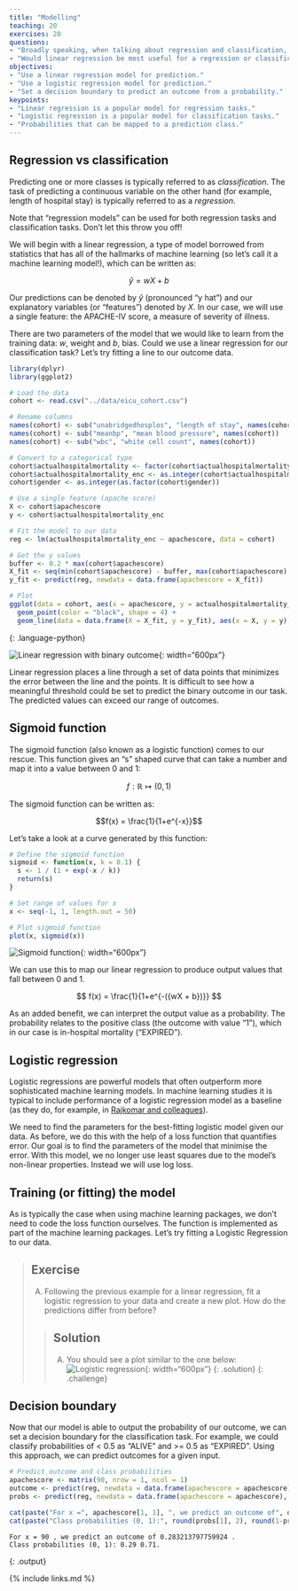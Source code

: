 ```yaml
---
title: "Modelling"
teaching: 20
exercises: 20
questions:
- "Broadly speaking, when talking about regression and classification, how does the prediction target differ?"
- "Would linear regression be most useful for a regression or classification task? How about logistic regression?"
objectives:
- "Use a linear regression model for prediction."
- "Use a logistic regression model for prediction."
- "Set a decision boundary to predict an outcome from a probability."
keypoints:
- "Linear regression is a popular model for regression tasks."
- "Logistic regression is a popular model for classification tasks."
- "Probabilities that can be mapped to a prediction class."
---
```


## Regression vs classification

Predicting one or more classes is typically referred to as *classification*. The task of predicting a continuous variable on the other hand (for example, length of hospital stay) is typically referred to as a *regression*. 

Note that "regression models" can be used for both regression tasks and classification tasks. Don't let this throw you off!

We will begin with a linear regression, a type of model borrowed from statistics that has all of the hallmarks of machine learning (so let's call it a machine learning model!), which can be written as:

$$
\hat{y} = wX + b
$$

Our predictions can be denoted by $\hat{y}$ (pronounced "y hat") and our explanatory variables (or "features") denoted by $X$. In our case, we will use a single feature: the APACHE-IV score, a measure of severity of illness.

There are two parameters of the model that we would like to learn from the training data: $w$, weight and $b$, bias. Could we use a linear regression for our classification task? Let's try fitting a line to our outcome data.

```r
library(dplyr)
library(ggplot2)

# Load the data
cohort <- read.csv("../data/eicu_cohort.csv")

# Rename columns
names(cohort) <- sub("unabridgedhosplos", "length of stay", names(cohort))
names(cohort) <- sub("meanbp", "mean blood pressure", names(cohort))
names(cohort) <- sub("wbc", "white cell count", names(cohort))

# Convert to a categorical type
cohort$actualhospitalmortality <- factor(cohort$actualhospitalmortality, levels = c("ALIVE", "EXPIRED"))
cohort$actualhospitalmortality_enc <- as.integer(cohort$actualhospitalmortality) - 1
cohort$gender <- as.integer(as.factor(cohort$gender))

# Use a single feature (apache score)
X <- cohort$apachescore
y <- cohort$actualhospitalmortality_enc

# Fit the model to our data
reg <- lm(actualhospitalmortality_enc ~ apachescore, data = cohort)

# Get the y values
buffer <- 0.2 * max(cohort$apachescore)
X_fit <- seq(min(cohort$apachescore) - buffer, max(cohort$apachescore) + buffer, length.out = 50)
y_fit <- predict(reg, newdata = data.frame(apachescore = X_fit))

# Plot
ggplot(data = cohort, aes(x = apachescore, y = actualhospitalmortality_enc)) +
  geom_point(color = "black", shape = 4) +
  geom_line(data = data.frame(X = X_fit, y = y_fit), aes(x = X, y = y), color = "red", size = 2)
```
{: .language-python}

![Linear regression with binary outcome](../fig/section5-fig1.png){: width="600px"}

Linear regression places a line through a set of data points that minimizes the error between the line and the points. It is difficult to see how a meaningful threshold could be set to predict the binary outcome in our task. The predicted values can exceed our range of outcomes.

## Sigmoid function

The sigmoid function (also known as a logistic function) comes to our rescue. This function gives an "s" shaped curve that can take a number and map it into a value between 0 and 1: 

$$f : \mathbb{R} \mapsto (0,1) $$ 

The sigmoid function can be written as:

$$f(x) = \frac{1}{1+e^{-x}}$$

Let's take a look at a curve generated by this function:

```r
# Define the sigmoid function
sigmoid <- function(x, k = 0.1) {
  s <- 1 / (1 + exp(-x / k))
  return(s)
}

# Set range of values for x
x <- seq(-1, 1, length.out = 50)

# Plot sigmoid function
plot(x, sigmoid(x))
```

![Sigmoid function](../fig/section5-fig2.png){: width="600px"}

We can use this to map our linear regression to produce output values that fall between 0 and 1.

$$
f(x) = \frac{1}{1+e^{-({wX + b})}}
$$

As an added benefit, we can interpret the output value as a probability. The probability relates to the positive class (the outcome with value "1"), which in our case is in-hospital mortality ("EXPIRED").

## Logistic regression

Logistic regressions are powerful models that often outperform more sophisticated machine learning models.  In machine learning studies it is typical to include performance of a logistic regression model as a baseline (as they do, for example, in [Rajkomar and colleagues](https://www.nature.com/articles/s41746-018-0029-1#Sec20)).

We need to find the parameters for the best-fitting logistic model given our data. As before, we do this with the help of a loss function that quantifies error. Our goal is to find the parameters of the model that minimise the error. With this model, we no longer use least squares due to the model's non-linear properties. Instead we will use log loss. 

## Training (or fitting) the model

As is typically the case when using machine learning packages, we don't need to code the loss function ourselves. The function is implemented as part of the machine learning packages. Let's try fitting a Logistic Regression to our data.


> ## Exercise
> A) Following the previous example for a linear regression, fit a logistic regression to your data and create a new plot. How do the predictions differ from before?
> 
> > ## Solution
> > A) You should see a plot similar to the one below: ![Logistic regression](../fig/section5-fig3.png){: width="600px"}
> {: .solution}
{: .challenge}

## Decision boundary

Now that our model is able to output the probability of our outcome, we can set a decision boundary for the classification task. For example, we could classify probabilities of < 0.5 as "ALIVE" and >= 0.5 as "EXPIRED". Using this approach, we can predict outcomes for a given input.

```r
# Predict outcome and class probabilities
apachescore <- matrix(90, nrow = 1, ncol = 1)
outcome <- predict(reg, newdata = data.frame(apachescore = apachescore))
probs <- predict(reg, newdata = data.frame(apachescore = apachescore), type = "response")

cat(paste("For x =", apachescore[1, 1], ", we predict an outcome of", outcome[1], ".\n"))
cat(paste("Class probabilities (0, 1):", round(probs[1], 2), round(1-probs[1], 2), "."))
```

```
For x = 90 , we predict an outcome of 0.283213797759924 .
Class probabilities (0, 1): 0.29 0.71.
```
{: .output}

{% include links.md %}
